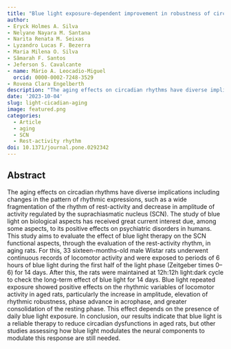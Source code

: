 ```yaml
---
title: "Blue light exposure-dependent improvement in robustness of circadian rest-activity rhythm in aged rats"
author: 
- Eryck Holmes A. Silva
- Nelyane Nayara M. Santana
- Narita Renata M. Seixas
- Lyzandro Lucas F. Bezerra
- Maria Milena O. Silva
- Sâmarah F. Santos
- Jeferson S. Cavalcante
- name: Mário A. Leocadio-Miguel
  orcid: 0000-0002-7248-3529
- Rovena Clara Engelberth
description: "The aging effects on circadian rhythms have diverse implications including changes in the pattern of rhythmic expressions, such as a wide fragmentation of the rhythm of rest-activity and decrease in amplitude of activity regulated by the suprachiasmatic nucleus (SCN). The study of blue light on biological aspects has received great current interest due, among some aspects, to its positive effects on psychiatric disorders in humans. This study aims to evaluate the effect of blue light therapy on the SCN functional aspects, through the evaluation of the rest-activity rhythm, in aging rats. For this, 33 sixteen-months-old male Wistar rats underwent continuous records of locomotor activity and were exposed to periods of 6 hours of blue light during the first half of the light phase (Zeitgeber times 0–6) for 14 days. After this, the rats were maintained at 12h:12h light:dark cycle to check the long-term effect of blue light for 14 days. Blue light repeated exposure showed positive effects on the rhythmic variables of locomotor activity in aged rats, particularly the increase in amplitude, elevation of rhythmic robustness, phase advance in acrophase, and greater consolidation of the resting phase. This effect depends on the presence of daily blue light exposure. In conclusion, our results indicate that blue light is a reliable therapy to reduce circadian dysfunctions in aged rats, but other studies assessing how blue light modulates the neural components to modulate this response are still needed."
date: '2023-10-04'
slug: light-cicadian-aging
image: featured.png
categories:
  - Article
  - aging 
  - SCN
  - Rest-activity rhythm
doi: 10.1371/journal.pone.0292342
---
```


## Abstract

The aging effects on circadian rhythms have diverse implications including changes in the pattern of rhythmic expressions, such as a wide fragmentation of the rhythm of rest-activity and decrease in amplitude of activity regulated by the suprachiasmatic nucleus (SCN). The study of blue light on biological aspects has received great current interest due, among some aspects, to its positive effects on psychiatric disorders in humans. This study aims to evaluate the effect of blue light therapy on the SCN functional aspects, through the evaluation of the rest-activity rhythm, in aging rats. For this, 33 sixteen-months-old male Wistar rats underwent continuous records of locomotor activity and were exposed to periods of 6 hours of blue light during the first half of the light phase (Zeitgeber times 0–6) for 14 days. After this, the rats were maintained at 12h:12h light:dark cycle to check the long-term effect of blue light for 14 days. Blue light repeated exposure showed positive effects on the rhythmic variables of locomotor activity in aged rats, particularly the increase in amplitude, elevation of rhythmic robustness, phase advance in acrophase, and greater consolidation of the resting phase. This effect depends on the presence of daily blue light exposure. In conclusion, our results indicate that blue light is a reliable therapy to reduce circadian dysfunctions in aged rats, but other studies assessing how blue light modulates the neural components to modulate this response are still needed.

